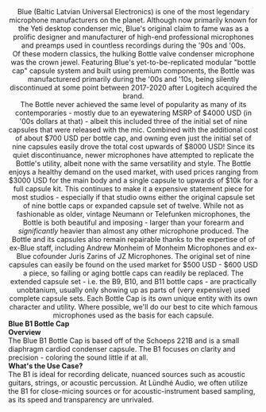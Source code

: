 

<Separator/>
<Top/>
<Header
    text="The Blue Bottle"
    description="Taking a look a Blue's legendary modular mic masterpiece"
    section="intro"
/>
<Content>
    <Paragraph>
        Blue (Baltic Latvian Universal Electronics) is one of the most legendary microphone manufacturers
        on the planet. Although now primarily known for the Yeti desktop condenser mic, Blue's original
        claim to fame was as a prolific designer and manufacturer of high-end professional microphones and preamps
        used in countless recordings during the '90s and '00s.
    </Paragraph>
    <div className='flex flex-row gap-4 items-center mb-4'>
        <Frame
            src="/studio/blue_bottle_mic.jpg"
            alt="A Blue Bottle microphone with the B-11 Bottle Cap Capsule"
            size={50}
            styles="mr-2 self-center w-1/2"
            subtext="One of Lündhé Audio's two Blue Bottle microphones"
        />
        <Paragraph styles="w-1/2 self-center ml-2" align='left'>
            Of these modern classics, the hulking Bottle valve condenser microphone was the crown jewel. Featuring
            Blue's yet-to-be-replicated modular "bottle cap" capsule system and built using premium components, the Bottle
            was manufacturered primarily during the '00s and '10s, being silently discontinued at some point between 
            2017-2020 after Logitech acquired the brand.
        </Paragraph>
    </div>
    <Paragraph>
        The Bottle never achieved the same level of popularity as
        many of its contemporaries - mostly due to an eyewatering MSRP of $4000 USD (in '00s dollars at that) - 
        albeit this included three of the initial set of nine capsules that were released with the mic. 
        Combined with the additional cost of about $700 USD per bottle cap, and owning even just the 
        initial set of nine capsules easily drove the total cost upwards of $8000 USD!
    </Paragraph>
    <Paragraph>
        Since its quiet discontinuance, newer microphones have attempted to replicate the Bottle's utility, albeit none with the same versatility
        and style. The Bottle enjoys a healthy demand on the used market, with used prices ranging from $3000 USD for the main body
        and a single capsule to upwards of $10k for a full capsule kit. This continues to make it a expensive statement piece for most
        studios - especially if that studio owns either the original capsule set of nine bottle caps or expanded capsule set of twelve. While 
        not as fashionable as older, vintage Neumann or Telefunken microphones, the Bottle is both beautiful and imposing - larger than your forearm
        and <i>significantly</i> heavier than almost any other microphone produced.
    </Paragraph>
    <Paragraph>
        The Bottle and its capsules also remain repairable thanks to the expertise of of ex-Blue staff, including Andrew Monheim of
        <BlogLink to="https://monheimmicrophones.com/">Monheim Microphones</BlogLink> and ex-Blue cofounder Juris Zarins of 
        <BlogLink to="https://usashop.jzmic.com/">JZ Microphones</BlogLink>. The original set of nine capsules can easily be found on the used market
        for $500 USD - $600 USD a piece, so failing or aging bottle caps can readily be replaced. The extended capsule set - i.e. the 
        <BlogLink to="https://www.sweetwater.com/store/detail/BottleCapB9--blue-microphones-bottle-cap-b9">B9</BlogLink>,
        <BlogLink to="https://www.sweetwater.com/store/detail/BottleCapB9--blue-microphones-bottle-cap-10">B10</BlogLink>, and
        <BlogLink to="https://www.sweetwater.com/store/detail/BottleCapB9--blue-microphones-bottle-cap-11">B11</BlogLink> bottle caps - are 
        practically unobtanium, usually only showing up as parts of (very expensive) used complete capsule sets.
    </Paragraph>
</Content>
<Top/>
<Subsection
    text="The Bottle Caps"
    description="A closer look at each bottle cap capsule"
    section="bottle-caps"
    side="right"
/>
<Content>
    <Paragraph>
        Each Bottle Cap is its own unique entity with its own character and utility. Where possible, we'll do our best to cite which
        famous microphones used as the basis for each capsule.
    </Paragraph>
    <div className='flex flex-row gap-4 items-center mb-4' id="blue-b1-cap">
        <Paragraph styles="w-1/2 mr-2 self-center" align='left'>
            <div className='mb-4'>
                <Link href="#blue-b1-cap" className='text-[2vmax]'>
                    <b className='hover:underline'>Blue B1 Bottle Cap</b>
                </Link>
            </div>
            <div className='text-[1.5vmax] mt-4 mb-2'>
                <b>Overview</b>
            </div>
            <div className='pb-4'>
                The Blue B1 Bottle Cap is based off of the Schoeps 221B and is a small diaphragm cardiod condenser capsule. The B1
                focuses on clarity and precision - coloring the sound little if at all.
            </div>
            <div className='text-[1.5vmax] mt-4 mb-2'>
                <b>What's the Use Case?</b>
            </div>
            <div className='pb-4'>
                The B1 is ideal for recording delicate, nuanced sources such as acoustic guitars, strings, or acoustic percussion. At Lündhé Audio,
                we often utilize the B1 for close-micing sources or for acoustic-instrument based sampling, as its speed and transparency are unrivaled.
            </div>
        </Paragraph>
        <Frame
            src="/studio/blue_b1_cap.jpg"
            alt="A Blue B-1 Bottle Cap Capsule"
            size={50}
            styles="ml-2 self-center w-1/2"
            subtext="One of Lündhé Audio's three Blue B1 Bottle Cap capsules"
        />
    </div>
</Content>